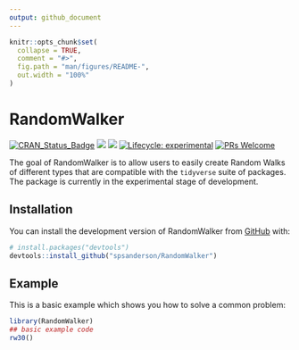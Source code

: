 ```yaml
---
output: github_document
---
```


<!-- README.md is generated from README.Rmd. Please edit that file -->

```r
knitr::opts_chunk$set(
  collapse = TRUE,
  comment = "#>",
  fig.path = "man/figures/README-",
  out.width = "100%"
)
```

# RandomWalker

<!-- badges: start -->
[![CRAN_Status_Badge](http://www.r-pkg.org/badges/version/RandomWalker)](https://cran.r-project.org/package=RandomWalker)
![](https://cranlogs.r-pkg.org/badges/RandomWalker)
![](https://cranlogs.r-pkg.org/badges/grand-total/RandomWalker)
[![Lifecycle: experimental](https://img.shields.io/badge/lifecycle-experimental-orange.svg)](https://lifecycle.r-lib.org/articles/stages.html##experimental)
[![PRs Welcome](https://img.shields.io/badge/PRs-welcome-brightgreen.svg?style=flat-square)](https://makeapullrequest.com)
<!-- badges: end -->

The goal of RandomWalker is to allow users to easily create Random Walks of different
types that are compatible with the `tidyverse` suite of packages. The package is
currently in the experimental stage of development.

## Installation

You can install the development version of RandomWalker from [GitHub](https://github.com/) with:

``` r
# install.packages("devtools")
devtools::install_github("spsanderson/RandomWalker")
```

## Example

This is a basic example which shows you how to solve a common problem:

```r
library(RandomWalker)
## basic example code
rw30()
```
